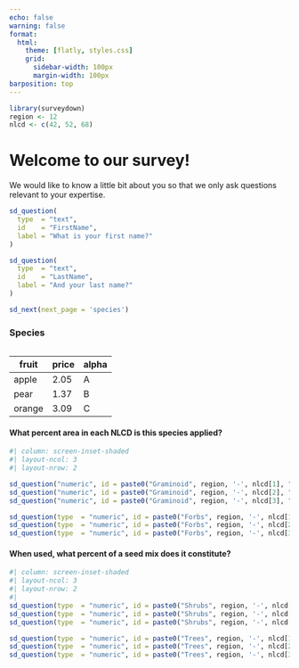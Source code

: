 ```yaml
---
echo: false
warning: false
format:
  html:
    theme: [flatly, styles.css]
    grid: 
      sidebar-width: 100px
      margin-width: 100px
barposition: top 
---
```


```r
library(surveydown)
region <- 12
nlcd <- c(42, 52, 68)
```

::: {#welcome .sd-page}
# Welcome to our survey!
We would like to know a little bit about you so that we only ask questions relevant to your expertise.  

```r
sd_question(
  type  = "text",
  id    = "FirstName",
  label = "What is your first name?"
)

sd_question(
  type  = "text",
  id    = "LastName",
  label = "And your last name?"
)

```

```r
sd_next(next_page = 'species')
```

:::

:::: {#species .sd-page} 
### Species 
::: {.column .text-col width="100%"}

| fruit  | price  |  alpha  |
|--------|--------|---------|
| apple  | 2.05   |   A     |
| pear   | 1.37   |    B    |
| orange | 3.09   |    C    |


#### What percent area in each NLCD is this species applied? 

```r
#| column: screen-inset-shaded
#| layout-ncol: 3
#| layout-nrow: 2

sd_question("numeric", id = paste0("Graminoid", region, '-', nlcd[1], "area"),  label = paste0(nlcd[1], " Current"))
sd_question("numeric", id = paste0("Graminoid", region, '-', nlcd[2], "area"), label = paste0(nlcd[2], " Current:"))
sd_question("numeric", id = paste0("Graminoid", region, '-', nlcd[3], "area"), label = paste0(nlcd[3], " Current:"))

sd_question(type  = "numeric", id = paste0("Forbs", region, '-', nlcd[1], "area"), label = "Forbs:")
sd_question(type  = "numeric", id = paste0("Forbs", region, '-', nlcd[2], "area"), label = "Forbs:")
sd_question(type  = "numeric", id = paste0("Forbs", region, '-', nlcd[3], "area"), label = "Forbs:")
```

#### When used, what percent of a seed mix does it constitute?  

```r
#| column: screen-inset-shaded
#| layout-ncol: 3
#| layout-nrow: 2
#| 
sd_question(type  = "numeric", id = paste0("Shrubs", region, '-', nlcd[1], "area"), label = "Shrubs:")
sd_question(type  = "numeric", id = paste0("Shrubs", region, '-', nlcd[2], "area"), label = "Shrubs:")
sd_question(type  = "numeric", id = paste0("Shrubs", region, '-', nlcd[3], "area"), label = "Shrubs:")

sd_question(type  = "numeric", id = paste0("Trees", region, '-', nlcd[1], "area"), label = "Trees:")
sd_question(type  = "numeric", id = paste0("Trees", region, '-', nlcd[2], "area"), label = "Trees:")
sd_question(type  = "numeric", id = paste0("Trees", region, '-', nlcd[3], "area"), label = "Trees:")
```

:::
::::
